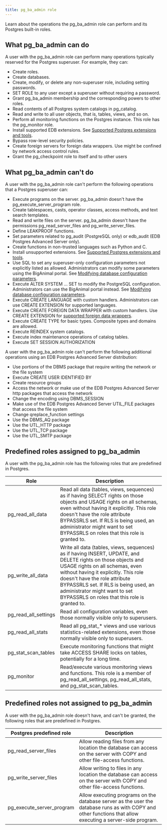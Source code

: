 ```yaml
---
title: pg_ba_admin role
---
```


Learn about the operations the pg_ba_admin role can perform and its Postgres built-in roles.

## What pg_ba_admin can do
A user with the pg_ba_admin role can perform many operations typically reserved for the Postgres superuser. For example, they can:

- Create roles.
- Create databases.
- Create, modify, or delete any non-superuser role, including setting passwords.
- SET ROLE to any user except a superuser without requiring a password.
- Grant pg_ba_admin membership and the corresponding powers to other roles.
- Read contents of all Postgres system catalogs in pg_catalog.
- Read and write to all user objects, that is, tables, views, and so on.
- Perform all monitoring functions on the Postgres instance. This role has the pg_monitor role.
- Install supported EDB extensions. See [Supported Postgres extensions and tools](/biganimal/latest/overview/extensions_tools/).
- Bypass row-level security policies.
- Create foreign servers for foreign data wrappers. Use might be confined by network access control rules.
- Grant the pg_checkpoint role to itself and to other users

## What pg_ba_admin can't do
A user with the pg_ba_admin role can't perform the following operations that a Postgres superuser can:

- Execute programs on the server. pg_ba_admin doesn't have the pg_execute_server_program role.
- Create tablespaces, casts, operator classes, access methods, and text search templates.
- Read and write files on the server. pg_ba_admin doesn't have the permissions pg_read_server_files and pg_write_server_files.
- Define LEAKPROOF functions.
- Set parameters related to  pg_audit (PostgreSQL only) or edb_audit (EDB Postgres Advanced Server only).
- Create functions in non-trusted languages such as Python and C.
- Install unsupported extensions. See [Supported Postgres extensions and tools](/biganimal/latest/overview/extensions_tools/).
- Use SQL to set any superuser-only configuration parameters not explicitly listed as allowed. Administrators can modify some parameters using the BigAnimal portal. See [Modifying database configuration parameters](/biganimal/latest/using_cluster/03_modifying_your_cluster/05_db_configuration_parameters/).
- Execute ALTER SYSTEM ... SET to modify the PostgreSQL configuration. Administrators can use the BigAnimal portal instead. See [Modifying database configuration parameters](/biganimal/latest/using_cluster/03_modifying_your_cluster/05_db_configuration_parameters/).
- Execute CREATE LANGUAGE with custom handlers. Administrators can use CREATE EXTENSION for supported languages.
- Execute CREATE FOREIGN DATA WRAPPER with custom handlers. Use CREATE EXTENSION for [supported foreign data wrappers](/biganimal/release/overview/foreign_data_wrappers).
- Execute CREATE TYPE for basic types. Composite types and domains are allowed.
- Execute REINDEX system catalogs.
- Execute index maintenance operations of catalog tables.
- Execute SET SESSION AUTHORIZATION 


A user with the pg_ba_admin role can't perform the following additional operations using an EDB Postgres Advanced Server distribution:

- Use portions of the DBMS package that require writing the network or the file system
- Execute CREATE USER IDENTIFIED BY
- Create resource groups
- Access the network or make use of the EDB Postgres Advanced Server http packages that access the network  
- Change the encoding using DBMS_SESSION 
- Make use of the EDB Postgres Advanced Server UTIL_FILE packages that access the file system
- Change qreplace_function settings
- Use the DBMS_AQ package
- Use the UTL_HTTP package
- Use the UTL_TCP package
- Use the UTL_SMTP package

## Predefined roles assigned to pg_ba_admin

A user with the pg_ba_admin role has the following roles that are predefined in Postgres.

| Role   | Description                                                                                                                                                                                                                                                                                                                                        |
|----------------------|----------------------------------------------------------------------------------------------------------------------------------------------------------------------------------------------------------------------------------------------------------------------------------------------------------------------------------------------------|
| pg_read_all_data     | Read all data (tables, views, sequences) as if having SELECT rights on those objects and USAGE rights on all schemas, even without having it explicitly. This role doesn't have the role attribute BYPASSRLS set. If RLS is being used, an administrator might want to set BYPASSRLS on roles that this role is granted to.                      |
| pg_write_all_data    | Write all data (tables, views, sequences) as if having INSERT, UPDATE, and DELETE rights on those objects and USAGE rights on all schemas, even without having it explicitly. This role doesn't have the role attribute BYPASSRLS set. If RLS is being used, an administrator might want to set BYPASSRLS on roles that this role is granted to. |
| pg_read_all_settings | Read all configuration variables, even those normally visible only to superusers.                                                                                                                                                                                                                                                                  |
| pg_read_all_stats    | Read all pg_stat_* views and use various statistics-related extensions, even those normally visible only to superusers.                                                                                                                                                                                                                            |
| pg_stat_scan_tables  | Execute monitoring functions that might take ACCESS SHARE locks on tables, potentially for a long time.                                                                                                                                                                                                                                              |
| pg_monitor           | Read/execute various monitoring views and functions. This role is a member of pg_read_all_settings, pg_read_all_stats, and pg_stat_scan_tables.                                                                                                                                                                                                     |

## Predefined roles not assigned to pg_ba_admin

A user with the pg_ba_admin role doesn't have, and can't be granted, the following roles that are predefined in Postgres.

| Postgres predefined role        | Description                                                                                                                                                 |    
|---------------------------|-------------------------------------------------------------------------------------------------------------------------------------------------------------|
| pg_read_server_files      | Allow reading files from any location the database can access on the server with COPY and other file-access functions.                                      |
| pg_write_server_files     | Allow writing to files in any location the database can access on the server with COPY and other file-access functions.                                     | 
| pg_execute_server_program | Allow executing programs on the database server as the user the database runs as with COPY and other functions that allow executing a server-side program. | 
 
